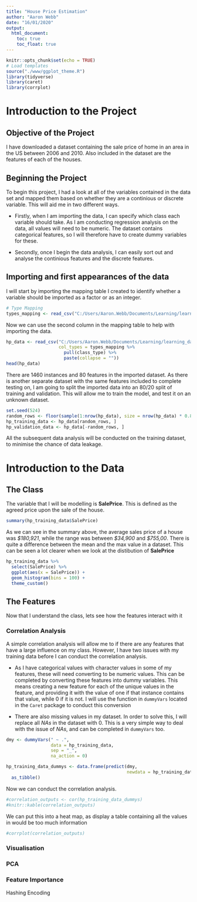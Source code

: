 ```yaml
---
title: "House Price Estimation"
author: "Aaron Webb"
date: "16/01/2020"
output: 
  html_document:
    toc: true
    toc_float: true
---
```


```r
knitr::opts_chunk$set(echo = TRUE)
# Load templates
source("./www/ggplot_theme.R")
library(tidyverse)
library(caret)
library(corrplot)
```

# Introduction to the Project
## Objective of the Project

I have downloaded a dataset containing the sale price of home in an area in the US between 2006 and 2010.
Also included in the dataset are the features of each of the houses.

## Beginning the Project
To begin this project, I had a look at all of the variables contained in the data set
and mapped them based on whether they are a continious or discrete variable. 
This will aid me in two different ways.

* Firstly, when I am importing the data, I can specify which class each variable should take.
  As I am conducting regression analysis on the data, all values will need to be numeric. The dataset 
  contains categorical features, so I will therefore have to create dummy variables for these.

* Secondly, once I begin the data analysis, I can easily sort out and analyse the continious features 
  and the discrete features.

## Importing and first appearances of the data
I will start by importing the mapping table I created to identify whether a variable should be imported
as a factor or as an integer.

```r
# Type Mapping
types_mapping <- read_csv("C:/Users/Aaron.Webb/Documents/Learning/learning_data_science/Kaggle/House Price Estimates/Inputs/identify_column_class_complete.csv")
```

Now we can use the second column in the mapping table to help with importing the data.

```r
hp_data <- read_csv("C:/Users/Aaron.Webb/Documents/Learning/learning_data_science/Kaggle/House Price Estimates/Data/train.csv", 
                    col_types = types_mapping %>%
                      pull(class_type) %>%
                      paste(collapse = ""))
head(hp_data)
```

There are 1460 instances and 80 features in the imported dataset.
As there is another separate dataset with the same features included to complete testing on, 
I am going to split the imported data into an 80/20 split of training and validation. 
This will allow me to train the model, and test it on an unknown dataset. 

```r
set.seed(524)
random_rows <- floor(sample(1:nrow(hp_data), size = nrow(hp_data) * 0.8))
hp_training_data <- hp_data[random_rows, ]
hp_validation_data <- hp_data[-random_rows, ]
```

All the subsequent data analysis will be conducted on the training dataset, to minimise the chance of data leakage.

# Introduction to the Data
## The Class

The variable that I will be modelling is **SalePrice**.
This is defined as the agreed price upon the sale of the house.

```r
summary(hp_training_data$SalePrice)
```

As we can see in the summary above, the average sales price of a house was *$180,921*, 
while the range was between *$34,900* and *$755,00*. 
There is quite a difference between the mean and the max value in a dataset.
This can be seen a lot clearer when we look at the distibution of **SalePrice** 

```r
hp_training_data %>%
  select(SalePrice) %>%
  ggplot(aes(x = SalePrice)) +
  geom_histogram(bins = 100) +
  theme_custom()
```

## The Features
Now that I understand the class, lets see how the features interact with it

### Correlation Analysis
A simple correlation analysis will allow me to if there are any features that have 
a large influence on my class.
However, I have two issues with my training data before I can conduct the correlation analysis.

* As I have categorical values with character values in some of my features, these will need converting 
  to be numeric values. This can be completed by converting these features into dummy
  variables. This means creating a new feature for each of the unique values in the feature,
  and providing it with the value of one if that instance contains that value, while 0 if it 
  is not. I will use the function in `dummyVars` located in the `Caret` package to conduct this conversion

* There are also missing values in my dataset. In order to solve this, I will replace
  all *NAs* in the dataset with 0.
  This is a very simple way to deal with the issue of *NAs*, and can be completed in `dummyVars` too.

  
```r
dmy <- dummyVars(" ~ .",
                 data = hp_training_data,
                 sep = "_",
                 na_action = 0)

hp_training_data_dummys <- data.frame(predict(dmy,
                                              newdata = hp_training_data)) %>%
  as_tibble()
```

Now we can conduct the correlation analysis.

```r
#correlation_outputs <- cor(hp_training_data_dummys)
#knitr::kable(correlation_outputs)
```

We can put this into a heat map, as display a table containing all the values in would be too much information

```r
#corrplot(correlation_outputs)
```


### Visualisation

### PCA 

### Feature Importance 
Hashing Encoding